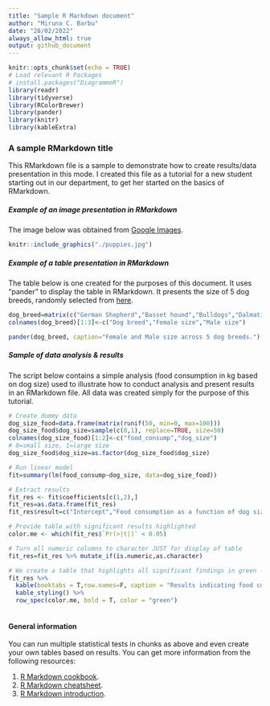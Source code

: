 ```yaml
---
title: "Sample R Markdown document"
author: "Miruna C. Barbu"
date: "28/02/2022"
always_allow_html: true
output: github_document
---
```


```r
knitr::opts_chunk$set(echo = TRUE)
# Load relevant R Packages
# install.packages("DiagrammeR")
library(readr)
library(tidyverse)
library(RColorBrewer)
library(pander)
library(knitr)
library(kableExtra)

```

### A sample RMarkdown title

This RMarkdown file is a sample to demonstrate how to create results/data presentation in this mode. I created this file as a tutorial for a new student starting out in our department, to get her started on the basics of RMarkdown.

##### Example of an image presentation in RMarkdown

The image below was obtained from [Google Images](https://www.google.com/search?q=puppies&sxsrf=APq-WBsvg2UEhJzz0R4VDsZAcSuQwMdCKA:1646054927337&source=lnms&tbm=isch&sa=X&ved=2ahUKEwjJxeW5wKL2AhWEUcAKHdgYDVUQ_AUoAXoECAMQAw&biw=1320&bih=769&dpr=2.5#imgrc=Xlf4qHwbPczmKM).

```r
knitr::include_graphics("./puppies.jpg")
```

##### Example of a table presentation in RMarkdown

The table below is one created for the purposes of this document. It uses "pander" to display the table in RMarkdown. It presents the size of 5 dog breeds, randomly selected from [here](https://www.akc.org/expert-advice/nutrition/breed-weight-chart/).

```r
dog_breed=matrix(c("German Shepherd","Basset hound","Bulldogs","Dalmatians","Pugs","50-70 pounds","40-65 pounds","40 pounds","45-70 pounds","14-18 pounds","65-90 pounds","40-65 pounds","50 pounds	","45-70 pounds","14-18 pounds"),nrow=5,ncol=3)
colnames(dog_breed)[1:3]<-c("Dog breed","Female size","Male size")

pander(dog_breed, caption="Female and Male size across 5 dog breeds.")

```

##### Sample of data analysis & results

The script below contains a simple analysis (food consumption in kg based on dog size) used to illustrate how to conduct analysis and present results in an RMarkdown file. All data was created simply for the purpose of this tutorial.

```r
# Create dummy data
dog_size_food=data.frame(matrix(runif(50, min=0, max=100)))
dog_size_food$dog_size=sample(c(0,1), replace=TRUE, size=50)
colnames(dog_size_food)[1:2]<-c("food_consump","dog_size")
# 0=small size, 1=large size
dog_size_food$dog_size=as.factor(dog_size_food$dog_size)

# Run linear model
fit=summary(lm(food_consump~dog_size, data=dog_size_food))

# Extract results
fit_res <- fit$coefficients[c(1,2),]
fit_res=as.data.frame(fit_res)
fit_res$result=c("Intercept","Food consumption as a function of dog size")

# Provide table with significant results highlighted
color.me <- which(fit_res$`Pr(>|t|)` < 0.05)

# Turn all numeric columns to character JUST for display of table
fit_res=fit_res %>% mutate_if(is.numeric,as.character)

# We create a table that highlights all significant findings in green - in this case, the intercept.
fit_res %>% 
  kable(booktabs = T,row.names=F, caption = "Results indicating food consumption as a function of dog size.") %>%
  kable_styling() %>%
  row_spec(color.me, bold = T, color = "green")
  
```

#### General information

You can run multiple statistical tests in chunks as above and even create your own tables based on results. You can get more information from the following resources:

1. [R Markdown cookbook](https://bookdown.org/yihui/rmarkdown-cookbook/).
2. [R Markdown cheatsheet](https://www.rstudio.com/wp-content/uploads/2015/02/rmarkdown-cheatsheet.pdf).
3. [R Markdown introduction](https://rmarkdown.rstudio.com/lesson-1.html).

